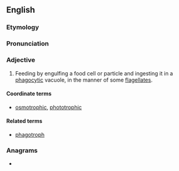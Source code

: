 ==English==

===Etymology===
{{suffix|phagotrophy|ic|lang=en}}

===Pronunciation===
{{rfp|lang=en}}

===Adjective===
{{en-adj|-}}

# {{lb|en|microbiology}} Feeding by engulfing a food cell or particle and ingesting it in a [[phagocytic]] vacuole, in the manner of some [[flagellate]]s.

====Coordinate terms====
* [[osmotrophic]], [[phototrophic]]

====Related terms====
* [[phagotroph]]

===Anagrams===
* {{l|en|photographic}}